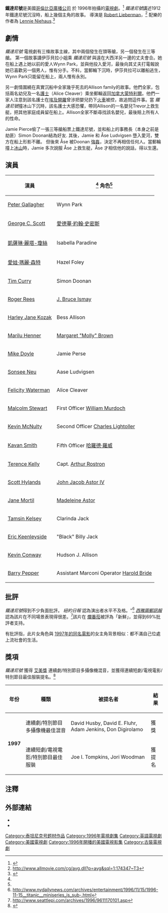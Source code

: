 {{noteTA
|T=zh-hans:泰坦尼克号 (1996年电视剧); zh-hant:鐵達尼號 (1996年電視劇);
|1=zh-hans:泰坦尼克号; zh-hant:鐵達尼號;
}}
{{Infobox_Film |
  name = Titanic |
  image = <!-- 檔案不存在 96Titanic.jpg ，可從英文維基百科取得 --> |
  caption = |
  director = [[Robert_Lieberman|Robert Lieberman]] |
  writer = Ross LaManna<br>Joyce Eliason |
  starring = [[Peter_Gallagher|Peter Gallagher]]<br>[[George_C._Scott|George C. Scott]]<br>[[Catherine_Zeta-Jones|Catherine Zeta-Jones]]<br>[[愛娃·瑪麗·森特|愛娃·瑪麗·森特]]<br>[[Tim_Curry|Tim Curry]]<br>[[Harley_Jane_Kozak|Harley Jane Kozak]]<br>[[Marilu_Henner|Marilu Henner]] |
  producer = [[Harold_Lee_Tichenor|Harold Lee Tichenor]]<br>Rocky Lang |
  music = [[Lennie_Niehaus|Lennie Niehaus]] |
  cinematography = David Hennings |
  editing = Tod Feuerman |
  distributor = [[RHI_Entertainment|RHI Entertainment]] |
  released = 1996年11月17日 |
  runtime = 173 分鐘. |
  country = [[加拿大|加拿大]]/[[美國|美國]] |
  language = [[英語|英語]] |
  budget = $13,000,000 (估計) |
  amg_id = 1:174347 |
  imdb_id = 0115392 |
}}

'''鐵達尼號'''是美國[[哥倫比亞廣播公司|哥倫比亞廣播公司]] 於 1996年拍攝的[[電視劇|電視劇]]。<ref>{{Cite web |url=http://www.time.com/time/magazine/article/0,9171,985612,00.html?iid=chix-sphere |title=存档副本 |accessdate=2009-10-12 |archive-date=2012-11-02 |archive-url=https://web.archive.org/web/20121102191049/http://www.time.com/time/magazine/article/0,9171,985612,00.html?iid=chix-sphere |dead-url=no }}</ref> ''鐵達尼號''講述1912年鐵達尼號沉沒時，船上幾個主角的故事。 導演是 [[Robert_Lieberman|Robert Lieberman]]，<ref>http://www.allmovie.com/cg/avg.dll?p=avg&sql=1:174347~T3{{Dead link}}</ref> 配樂的作者為 [[Lennie_Niehaus|Lennie Niehaus]].<ref name="#1">{{Cite web |url=http://www.imdb.com/title/tt0115392/fullcredits |title=存档副本 |accessdate=2009-10-12 |archive-date=2009-05-05 |archive-url=https://web.archive.org/web/20090505084208/http://www.imdb.com/title/tt0115392/fullcredits |dead-url=no }}</ref> 

==劇情==

''鐵達尼號'' 電視劇有三條故事主線，其中兩個發生在頭等艙，另一個發生在三等艙。 第一個故事講伊莎貝拉小姐乘 ''鐵達尼號'' 與遠在大西洋另一邊的丈夫會合。她在船上遇上她以前的愛人Wynn Park，並與他投入愛河，最後向其丈夫打電報說她已喜歡另一個男人，惟有分手。不料，當郵輪下沉時，伊莎貝拉可以離船逃生，Wynn Park只能留在船上，兩人惟有永別。 

另一劇情圍繞在真實沉船中全家幾乎死去的Allison family的故事。他們全家，包括兩名幼兒及一名[[護士|護士]]（Alice Cleaver）乘坐郵輪返回[[加拿大|加拿大]][[蒙特利爾|蒙特利爾]]。他們一家人注意到該名護士在[[埃及|埃及]][[開羅|開羅]]曾涉把嬰兒扔下[[火車|火車]]被控，故追問這件事。當 ''鐵達尼號''撞冰山下沉時，該名護士大感恐懼，帶同Allison的一名嬰兒Trevor上救生艇，把其他家庭成員留在船上。Allison全家不斷尋找該名嬰兒，最後賠上所有人的性命。

Jamie Pierce偷了一張三等艙船票上鐵達尼號，並和船上的事務長（本身之前是劫匪）Simon Doonan結為好友. 其後，Jamie 和 Åse Ludvigsen 墮入愛河，雙方在船上形影不離。 但後來 Åse 被Doonan [[強姦|強姦]]，決定不再相信任何人。當郵輪撞上[[冰山|冰山]]時，Jamie 多次說服 Åse 上救生艇，Åse 才相信他的說話，得以生還。

==演員==
{| class="wikitable"
|- bgcolor="CCCCCC"
! 演員 !!<ref name="#1"/> 角色<ref name="#1"/>
|-
| [[Peter_Gallagher|Peter Gallagher]] || Wynn Park
|-
| [[George_C._Scott|George C. Scott]] || [[愛德華·約翰·史密斯|愛德華·約翰·史密斯]]
|-
| [[凱薩琳·麗塔-瓊絲|凱薩琳·麗塔-瓊絲]] || Isabella Paradine
|-
| [[愛娃·瑪麗·森特|愛娃·瑪麗·森特]] || Hazel Foley
|-
| [[Tim_Curry|Tim Curry]] || Simon Doonan
|-
| [[Roger_Rees|Roger Rees]] || [[J._Bruce_Ismay|J. Bruce Ismay]]
|-
| [[Harley_Jane_Kozak|Harley Jane Kozak]] || Bess Allison
|-
| [[Marilu_Henner|Marilu Henner]] || [[Margaret_Brown|Margaret "Molly" Brown]]
|-
| [[Mike_Doyle_(actor)|Mike Doyle]] || Jamie Perse
|-
| [[Sonsee_Neu|Sonsee Neu]] || Aase Ludvigsen
|-
| [[Felicity_Waterman|Felicity Waterman]] || Alice Cleaver
|-
| [[Malcolm_Stewart_(actor)|Malcolm Stewart]] || First Officer [[William_McMaster_Murdoch|William Murdoch]]
|-
| [[Kevin_McNulty|Kevin McNulty]] || Second Officer [[Charles_Lightoller|Charles Lightoller]]
|-
| [[Kavan_Smith|Kavan Smith]] || Fifth Officer [[哈羅德·羅威|哈羅德·羅威]]
|-
| [[Terence_Kelly_(actor)|Terence Kelly]] || Capt. [[Arthur_Rostron|Arthur Rostron]]
|-
| [[Scott_Hylands|Scott Hylands]] || [[John_Jacob_Astor_IV|John Jacob Astor IV]]
|-
| [[Jane_Mortil|Jane Mortil]] || [[Madeleine_Astor|Madeleine Astor]]
|-
| [[Tamsin_Kelsey|Tamsin Kelsey]] || Clarinda Jack
|-
| [[Eric_Keenleyside|Eric Keenleyside]] || "Black" Billy Jack
|-
| [[Kevin_Conway_(actor)|Kevin Conway]] || Hudson J. Allison
|-
| [[Barry_Pepper|Barry Pepper]] || Assistant Marconi Operator [[Harold_Bride|Harold Bride]]
|}

==批評==
''鐵達尼號''得到不少負面批評。 ''紐約日報'' 認為演出者水平不及格。"<ref>http://www.nydailynews.com/archives/entertainment/1996/11/15/1996-11-15__titanic__miniseries_is_sub-.html</ref> ''[[西雅圖郵訊報|西雅圖郵訊報]]''認為該片在不同場景表現得很差。<ref>http://www.seattlepi.com/archives/1996/9611170101.asp</ref>該片在 [[爛番茄|爛番茄]]被評為「新鮮」，並得到69%批評者支持。

有批評指，此片女角色與 [[泰坦尼克号_(1997年电影)|1997年的同名電影]]的女主角背景相似：都不滿自己位處上流社會的生活。

==獎項==
''鐵達尼號'' 獲得 [[艾美獎|艾美獎]] 連續劇/特別節目多攝像機混音，並獲得連續短劇/電視電影/特別節目最佳服裝提名。<ref>{{Cite web |url=http://www.imdb.com/title/tt0115392/awards |title=存档副本 |accessdate=2009-10-12 |archive-date=2014-03-28 |archive-url=https://web.archive.org/web/20140328040922/http://www.imdb.com/title/tt0115392/awards |dead-url=no }}</ref>
{| class="wikitable"
|-
! 年份
! 種類
! 被提名者
! 結果
|-
|rowspan="2"|'''1997'''
|連續劇/特別節目多攝像機最佳混音
|David Husby, David E. Fluhr, Adam Jenkins, Don Digirolamo
|獲獎
|-
|連續短劇/電視電影/特別節目最佳服裝
|Joe I. Tompkins, Jori Woodman
|獲提名
|}

==注釋==
<references/>

==外部連結==
* {{imdb title|id=0115392|title=Titanic (TV miniseries)}}
* {{Amg movie|174347|Titanic (TV miniseries)}}

{{鐵達尼號}}
[[Category:泰坦尼克号题材作品|Category:泰坦尼克号题材作品]]
[[Category:1996年電視劇集|Category:1996年電視劇集]]
[[Category:英語電視劇|Category:英語電視劇]]
[[Category:美國電視劇|Category:美國電視劇]]
[[Category:1996年開播的美國電視影集|Category:1996年開播的美國電視影集]]
[[Category:古裝電視劇|Category:古裝電視劇]]